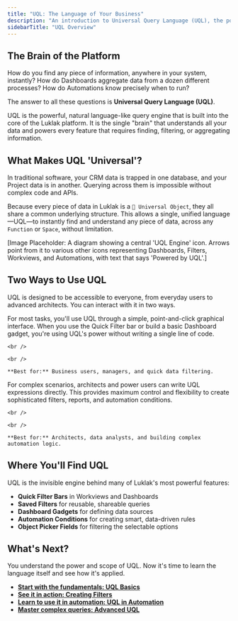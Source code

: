 ```yaml
---
title: "UQL: The Language of Your Business"
description: "An introduction to Universal Query Language (UQL), the powerful, unified engine that allows you to find, filter, and aggregate any data across the entire Luklak platform."
sidebarTitle: "UQL Overview"
---
```


## The Brain of the Platform

How do you find any piece of information, anywhere in your system, instantly? How do Dashboards aggregate data from a dozen different processes? How do Automations know precisely when to run?

The answer to all these questions is **Universal Query Language (UQL)**.

UQL is the powerful, natural language-like query engine that is built into the core of the Luklak platform. It is the single "brain" that understands all your data and powers every feature that requires finding, filtering, or aggregating information.

## What Makes UQL 'Universal'?

In traditional software, your CRM data is trapped in one database, and your Project data is in another. Querying across them is impossible without complex code and APIs.

Because every piece of data in Luklak is a `🧊 Universal Object`, they all share a common underlying structure. This allows a single, unified language—UQL—to instantly find and understand any piece of data, across any `Function` or `Space`, without limitation.

[Image Placeholder: A diagram showing a central 'UQL Engine' icon. Arrows point from it to various other icons representing Dashboards, Filters, Workviews, and Automations, with text that says 'Powered by UQL'.]

## Two Ways to Use UQL

UQL is designed to be accessible to everyone, from everyday users to advanced architects. You can interact with it in two ways.

<CardGroup cols={2}>
  <Card title="The Visual Interface" icon="filter-list" iconType="duotone">
    For most tasks, you'll use UQL through a simple, point-and-click graphical interface. When you use the Quick Filter bar or build a basic Dashboard gadget, you're using UQL's power without writing a single line of code.

    <br />

    <br />

    **Best for:** Business users, managers, and quick data filtering.
  </Card>
  <Card title="Advanced Scripting" icon="code" iconType="duotone">
    For complex scenarios, architects and power users can write UQL expressions directly. This provides maximum control and flexibility to create sophisticated filters, reports, and automation conditions.

    <br />

    <br />

    **Best for:** Architects, data analysts, and building complex automation logic.
  </Card>
</CardGroup>

## Where You'll Find UQL

UQL is the invisible engine behind many of Luklak's most powerful features:

- **Quick Filter Bars** in Workviews and Dashboards
- **Saved Filters** for reusable, shareable queries
- **Dashboard Gadgets** for defining data sources
- **Automation Conditions** for creating smart, data-driven rules
- **Object Picker Fields** for filtering the selectable options

## What's Next?

You understand the power and scope of UQL. Now it's time to learn the language itself and see how it's applied.

- [**Start with the fundamentals: UQL Basics**](/platform/core-concepts/uql/uql-basics)
- [**See it in action: Creating Filters**](/platform/core-concepts/uql/filters)
- [**Learn to use it in automation: UQL in Automation**](/platform/core-concepts/uql/uql-in-automation)
- [**Master complex queries: Advanced UQL**](/platform/core-concepts/uql/advanced-uql)
